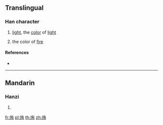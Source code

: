 ==Translingual==

===Han character===
{{Han char|rn=86|rad=火|as=06|sn=10|four=94827|canj=FKB}}
# {{defn|Han|sort=火06}} [[light]], the [[color]] of [[light]]
# the color of [[fire]]

====References====
* {{Han ref|kx=0671.050|dkj=19023|hdz=32199.050|uh=70E0|ud=28896|bh=D274|bd=53876}}

----

==Mandarin==

===Hanzi===
{{cmn-hanzi|pin=[[huǐ]] ([[hui3]]), [[huí]], [[ǎi]], [[shàp]] ([[shap4]])|wg=hui<sup>3</sup>, <sup>4</sup>}}
# {{defn|lang=cmn|sort=火06}}

[[fr:烠]]
[[pl:烠]]
[[th:烠]]
[[zh:烠]]